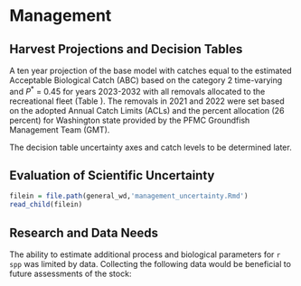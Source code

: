 # Management 

## Harvest Projections and Decision Tables

A ten year projection of the base model with catches equal to the estimated Acceptable Biological Catch (ABC) based on the category 2 time-varying and $P^*$ = 0.45 for years 2023-2032 with all removals allocated to the recreational fleet (Table \ref{tab:project}). The removals in 2021 and 2022 were set based on the adopted Annual Catch Limits (ACLs) and the percent allocation (26 percent) for Washington state provided by the PFMC Groundfish Management Team (GMT). 

The decision table uncertainty axes and catch levels to be determined later.

## Evaluation of Scientific Uncertainty

```r
filein = file.path(general_wd,'management_uncertainty.Rmd')
read_child(filein)
```

## Research and Data Needs

The ability to estimate additional process and biological parameters for `r spp` was limited by data.  Collecting the following data would be beneficial to future assessments of the stock:

\begin{itemize}

	\item Continue collecting length samples from recreational catches with an emphasis on increasing annual samples collected.

	\item Collect length data for the commercial fleet if catches occur.

\end{itemize}
